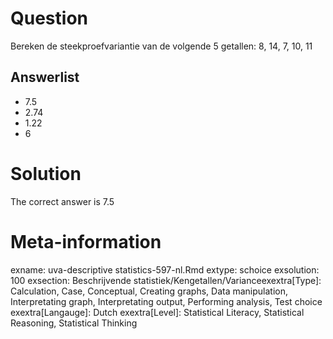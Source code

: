 Question
========

Bereken de steekproefvariantie van de volgende 5 getallen: 8, 14, 7, 10, 11 

Answerlist
----------
* 7.5
* 2.74
* 1.22
* 6

Solution
========

The correct answer is  7.5 

Meta-information
================
exname: uva-descriptive statistics-597-nl.Rmd 
extype: schoice 
exsolution: 100 
exsection: Beschrijvende statistiek/Kengetallen/Varianceexextra[Type]: Calculation, Case, Conceptual, Creating graphs, Data manipulation, Interpretating graph, Interpretating output, Performing analysis, Test choice 
exextra[Langauge]: Dutch 
exextra[Level]: Statistical Literacy, Statistical Reasoning, Statistical Thinking 
